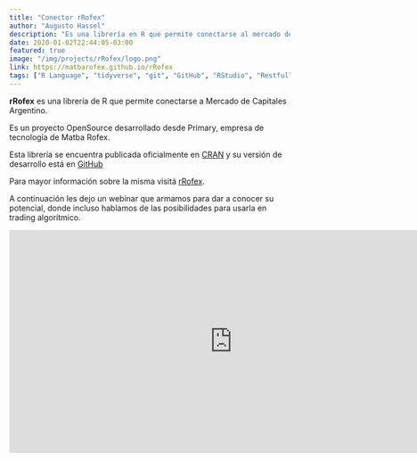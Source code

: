 ```yaml
---
title: "Conector rRofex"
author: "Augusto Hassel"
description: "Es una librería en R que permite conectarse al mercado de futuros Matba Rofex."
date: 2020-01-02T22:44:05-03:00
featured: true
image: "/img/projects/rRofex/logo.png"
link: https://matbarofex.github.io/rRofex
tags: ["R Language", "tidyverse", "git", "GitHub", "RStudio", "Restfull API", "Packages", "Library"]
---
```


<p><strong>rRofex</strong> es una librería de R que permite conectarse a Mercado de Capitales Argentino.</p>
<p>Es un proyecto OpenSource desarrollado desde Primary, empresa de tecnología de Matba Rofex.</p>
<p>Esta librería se encuentra publicada oficialmente en <a href='https://cran.r-project.org/package=rRofex' target='_blank'>CRAN</a> y su versión de desarrollo está en <a href='https://github.com/matbarofex/rRofex' target='_blank'>GitHub</a></p>
<p>Para mayor información sobre la misma visitá <a href='https://matbarofex.github.io/rRofex' target='_blank'>rRofex</a>.</p>
<p>A continuación les dejo un webinar que armamos para dar a conocer su potencial, donde incluso hablamos de las posibilidades para usarla en trading algorítmico.</p>
<iframe width="800" height="400" src="https://www.youtube.com/embed/WSTsyIvLEJA" frameborder="0" allow="accelerometer; autoplay; clipboard-write; encrypted-media; gyroscope; picture-in-picture" allowfullscreen></iframe>

